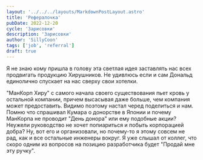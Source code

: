 ```yaml
---
layout: '../../../layouts/MarkdownPostLayout.astro'
title: 'Рефералочка'
pubDate: 2022-12-20
cycle: 'Зарисовки'
description: 'Зарисовки'
author: 'SillyCoon'
tags: ['job', 'referral']
draft: true
---
```


Я не знаю кому пришла в голову эта светлая идея заставлять нас всех продвигать продукцию Хирушников. Не удивлюсь если и сам Дональд единолично спускает на нас сверху свои хотелки.

"МанКорп Хиру" с самого начала своего существования пьет кровь у остальной компании, причем высасывая даже больше, чем компания может предоставить. Видимо поэтому настал черед поделиться и нам. Помню что спрашивал Кумара о донорстве в Японии и почему МанКорпа не проводит "День донора" или ему подобные акции? Неужели руководство не хочет попиариться и побыть корпорацией добра? Ну, вот его и организовали, но почему-то я этому совсем не рад, как и все остальные инженеры вокруг. Я уже слышал от коллег, что скоро одним из вопросов на позицию разработчика будет "Продай мне эту ручку".
